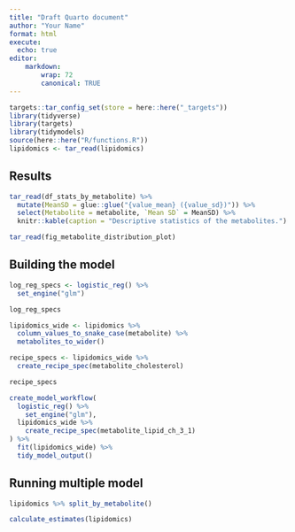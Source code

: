 ```yaml
---
title: "Draft Quarto document"
author: "Your Name"
format: html
execute:
  echo: true
editor:
    markdown:
        wrap: 72
        canonical: TRUE
---
```


```r
targets::tar_config_set(store = here::here("_targets"))
library(tidyverse)
library(targets)
library(tidymodels)
source(here::here("R/functions.R"))
lipidomics <- tar_read(lipidomics)
```

## Results

```r
tar_read(df_stats_by_metabolite) %>%
  mutate(MeanSD = glue::glue("{value_mean} ({value_sd})")) %>%
  select(Metabolite = metabolite, `Mean SD` = MeanSD) %>%
  knitr::kable(caption = "Descriptive statistics of the metabolites.")
```

```r
tar_read(fig_metabolite_distribution_plot)
```

## Building the model

```r
log_reg_specs <- logistic_reg() %>%
  set_engine("glm")

log_reg_specs
```

```r
lipidomics_wide <- lipidomics %>%
  column_values_to_snake_case(metabolite) %>%
  metabolites_to_wider()
```

```r
recipe_specs <- lipidomics_wide %>%
  create_recipe_spec(metabolite_cholesterol)

recipe_specs
```

```r
create_model_workflow(
  logistic_reg() %>%
    set_engine("glm"),
  lipidomics_wide %>%
    create_recipe_spec(metabolite_lipid_ch_3_1)
) %>%
  fit(lipidomics_wide) %>%
  tidy_model_output()
```

## Running multiple model
```r
lipidomics %>% split_by_metabolite()
```

```r
calculate_estimates(lipidomics)
```


